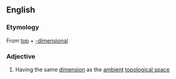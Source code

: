 ==English==

===Etymology===
From [[top]] + [[-dimensional]]

===Adjective===
{{en-adj|-}}
# {{context|topology|lang=en}} Having the same [[dimension]] as the [[ambient]] [[topological space]]